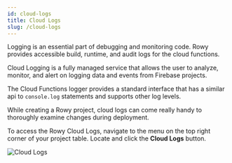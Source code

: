 ```yaml
---
id: cloud-logs
title: Cloud Logs
slug: /cloud-logs
---
```



Logging is an essential part of debugging and monitoring code. Rowy provides accessible build, runtime, and audit logs for the cloud functions.

Cloud Logging is a fully managed service that allows the user to analyze, monitor, and alert on logging data and events from Firebase projects.

The Cloud Functions logger provides a standard interface that has a similar api to `console.log` statements and supports other log levels.

While creating a Rowy project, cloud logs can come really handy to thoroughly examine changes during deployment. 

To access the Rowy Cloud Logs, navigate to the menu on the top right corner of your project table. Locate and click the **Cloud Logs** button. 

<img src={cloudLogs} alt="Cloud Logs" />